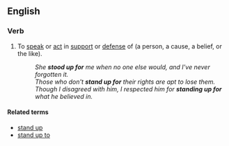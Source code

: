 ==English==

===Verb===
{{en-verb|inf=to [[stand up]] [[for]]|stands up for|standing up for|stood up for}}

# {{transitive}} To [[speak]] or [[act]] in [[support]] or [[defense]] of (a person, a cause, a belief, or the like).
#: ''She '''stood up for''' me when no one else would, and I've never forgotten it.''
#: ''Those who don't '''stand up for''' their rights are apt to lose them.''
#: ''Though I disagreed with him, I respected him for '''standing up for''' what he believed in.''

====Related terms====
* [[stand up]]
* [[stand up to]]
